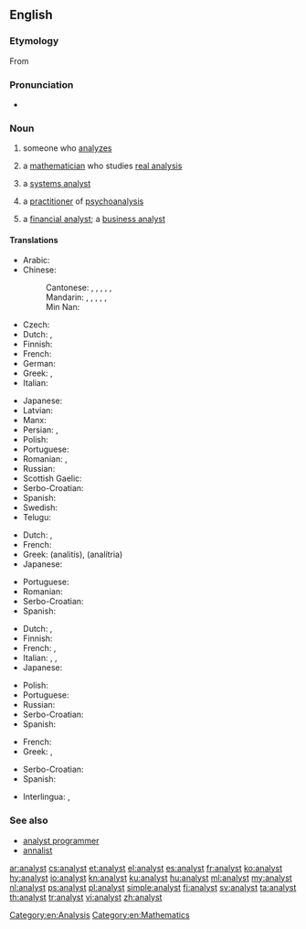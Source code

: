 ==English==

===Etymology===
From {{etyl|fr|en}} {{m|fr|analyste}}

===Pronunciation===
* {{audio|en-us-analyst.ogg|Audio (US)|lang=en}}

===Noun===
{{en-noun}}

# someone who [[analyze]]s
# {{label|en|mathematics}} a [[mathematician]] who studies [[real analysis]]
# {{label|en|computing}} a [[systems analyst]]
# {{label|en|psychiatry}} a [[practitioner]] of [[psychoanalysis]]
# a [[financial analyst]]; a [[business analyst]]

====Translations====
{{trans-top|person who analyzes}}
* Arabic: {{t|ar|مُحَلِّل مُتَخَصِّص|m}}
* Chinese:
*: Cantonese: {{t|yue|分析家|tr=fan1 sik1 gaa1|sc=Hani}}, {{t|yue|分析者|tr=fan1 sik1 ze2|sc=Hani}}, {{t|yue|分析師|sc=Hani}}, {{t|yue|分析师|tr=fan1 sik1 si1|sc=Hani}}, {{t|yue|分析員|sc=Hani}}, {{t|yue|分析员|tr=fan1 sik1 jyun4|sc=Hani}}
*: Mandarin: {{t+|cmn|分析家|tr=fēnxījiā|sc=Hani}}, {{t|cmn|分析者|tr=fēnxīzhě|sc=Hani}}, {{t+|cmn|分析師|sc=Hani}}, {{t|cmn|分析师|tr=fēnxīshī|sc=Hani}}, {{t+|cmn|分析員|sc=Hani}}, {{t|cmn|分析员|tr=fēnxīyuán|sc=Hani}}
*: Min Nan: {{t|nan|分析家|tr=hun-sek-ka|sc=Hani}}
* Czech: {{t|cs|analytik|m}}
* Dutch: {{t+|nl|analist|m}}, {{t|nl|analiste|f}}
* Finnish: {{t+|fi|analyytikko}}
* French: {{t+|fr|analyste|m}}
* German: {{t+|de|Analytiker|m}}
* Greek: {{t+|el|αναλυτής|m}}, {{t+|el|αναλύτρια|f}}
* Italian: {{t+|it|analista|m|f}}
{{trans-mid}}
* Japanese: {{t+|ja|アナリスト|tr=anarisuto}}
* Latvian: {{t|lv|analītiķis|m}}
* Manx: {{t|gv|bun-ronseyder|m}}
* Persian: {{t+|fa|گزارشگر|tr=Gozarescgær|sc=fa-Arab}} , {{t+|fa|تحلیلگر|tr=tæhlilgær|sc=fa-Arab}} 
* Polish: {{t+|pl|analityk|m}}
* Portuguese: {{t+|pt|analista|m-f}}
* Romanian: {{t-check|ro|analist|m}}, {{t-check|ro|analist|f|alt=analistă}} <!-- was "[[analist|analistă]]" - assumed inflected form or vocalised spelling; please verify if linking is acceptable. see [[User:Kephir/gadgets/xte#Translation_fixing]] -->
* Russian: {{t+|ru|анали́тик|m}}
* Scottish Gaelic: {{t|gd|mion-sgrùdair|m}}
* Serbo-Croatian: {{t+|sh|analitičar|m}}
* Spanish: {{t|es|analista|m|f}}
* Swedish: {{t+|sv|analytiker|c}}
* Telugu: {{t|te|విశ్లేషకుడు|m|tr=viSleashakuDu}}
{{trans-bottom}}

{{trans-top|systems analyst}}
* Dutch: {{t+|nl|systeemanalist|m}}, {{t|nl|systeemanaliste|f}}
* French: {{t+|fr|analyste|m}}
* Greek: {{t+|el|αναλυτής|m}} (analitís), {{t+|el|αναλύτρια|f}} (analítria)
* Japanese: {{t|ja|システムアナリスト|tr=shisutemu anarisuto}}
{{trans-mid}}
* Portuguese: {{t|pt|analista de sistemas|m-f}}
* Romanian: {{t-check|ro|[[analist]] [[de]] [[sistem|sisteme]]|m}} <!-- was "[[analist]] [[de]] [[sistem|sisteme]]" - assumed sum-of-parts; if an idiom, remove the wikilinks to the individual words. see [[User:Kephir/gadgets/xte#Translation_fixing]] -->
* Serbo-Croatian: {{t+|sh|analitičar|m}}
* Spanish: {{t|es|analista de sistemas|m|f}}
{{trans-bottom}}

{{trans-top|psychoanalysis practitioner}}
* Dutch: {{t|nl|psycho-analist|m}}, {{t|nl|psycho-analiste|f}}
* Finnish: {{t+|fi|psykoanalyytikko}}
* French: {{t+|fr|analyste|m}}, {{t+|fr|psychanalyste|m}}
* Italian: {{t+|it|analista|m}}, {{g|f}}, {{t+|it|psicanalista|m|f}}
* Japanese: {{t|ja|精神分析学者|tr=せいしんぶんせきがくしゃ, seishinnbunsekigakusha}}
{{trans-mid}}
* Polish: {{t|pl|psychoanalityk|m}}
* Portuguese: {{t+|pt|psicanalista|m-f}}
* Russian: {{t+|ru|психиа́тр|m}}
* Serbo-Croatian: {{t+|sh|psihoanalitičar|m}}
* Spanish: {{t|es|psicoanalista|m|f}}
{{trans-bottom}}

{{trans-top|chemical, financial or business analyst}}
* French: {{t+|fr|analyste|m}}
* Greek: {{t+|el|αναλυτής|m}}, {{t+|el|αναλύτρια|f}}
{{trans-mid}}
* Serbo-Croatian: {{t+|sh|analitičar|m}}
* Spanish: {{t|es|analista|m|f}}
{{trans-bottom}}

{{checktrans-top}}
* Interlingua: {{t-check|ia|analysta}}, {{t-check|ia|analysator}}
{{trans-mid}}

{{trans-bottom}}

===See also===
* [[analyst programmer]]
* [[annalist]]

[[Category:en:Analysis]]
[[Category:en:Mathematics]]

[[ar:analyst]]
[[cs:analyst]]
[[et:analyst]]
[[el:analyst]]
[[es:analyst]]
[[fr:analyst]]
[[ko:analyst]]
[[hy:analyst]]
[[io:analyst]]
[[kn:analyst]]
[[ku:analyst]]
[[hu:analyst]]
[[ml:analyst]]
[[my:analyst]]
[[nl:analyst]]
[[ps:analyst]]
[[pl:analyst]]
[[simple:analyst]]
[[fi:analyst]]
[[sv:analyst]]
[[ta:analyst]]
[[th:analyst]]
[[tr:analyst]]
[[vi:analyst]]
[[zh:analyst]]